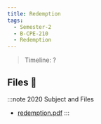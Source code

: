 ```yaml
---
title: Redemption
tags:
  - Semester-2
  - B-CPE-210
  - Redemption
---
```

> Timeline: ?


## Files 📂

:::note 2020 Subject and Files
- [redemption.pdf](https://github.com/Studio-17/Epitech-Subjects/raw/main/Semester-2/B-CPE-210/Redemption/redemption.pdf)
:::
